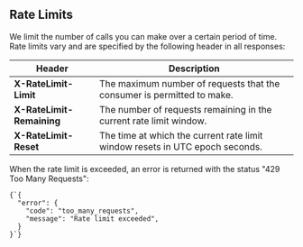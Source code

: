 
## Rate Limits

We limit the number of calls you can make over a certain period of time.
Rate limits vary and are specified by the following header in all responses:

<!-- prettier-ignore -->
| Header | Description |
| -- | -- |
| **<RequestHeader>X-RateLimit-Limit</RequestHeader>** | The maximum number of requests that the consumer is permitted to make. |
| **<RequestHeader>X-RateLimit-Remaining</RequestHeader>** | The number of requests remaining in the current rate limit window. |
| **<RequestHeader>X-RateLimit-Reset</RequestHeader>** | The time at which the current rate limit window resets in UTC epoch seconds. |

<Example>
  <P>
    When the rate limit is <P.B>exceeded</P.B>, an error is returned with the
    status "<P.B>429 Too Many Requests</P.B>":
  </P>
  <Code key="code">{`{
  "error": {
    "code": "too_many_requests",
    "message": "Rate limit exceeded",
  }
}`}</Code>
</Example>
